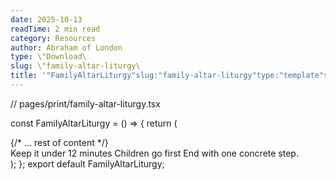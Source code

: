 ```yaml
---
date: 2025-10-13
readTime: 2 min read
category: Resources
author: Abraham of London
type: \"Download\
slug: \"family-altar-liturgy\
title: '"FamilyAltarLiturgy"slug:"family-altar-liturgy"type:"template"slug:"family-altar-liturgy"type:"Download"title:"FamilyAltarLiturgy"date:2025-10-13author:"AbrahamofLondon"readTime:2minreadcategory:"Resources"'
---
```


// pages/print/family-altar-liturgy.tsx

const FamilyAltarLiturgy = () => {
return (

<BrandFrame title="Family Altar Liturgy" subtitle="Short. Kind. Repeatable. Suited for night or weeks beginning.">
  {/* ... rest of content */}
  <div className="not-prose mt-8 text-[11.5px] text-[color:var(--color-on-secondary)/0.6]"> Keep it under 12 minutes Children go first End with one concrete step. </div>
</BrandFrame>
); }; export default FamilyAltarLiturgy;












